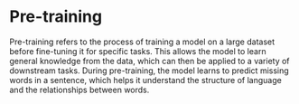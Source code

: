 # Pre-training

Pre-training refers to the process of training a model on a large dataset before fine-tuning it for specific tasks. This allows the model to learn general knowledge from the data, which can then be applied to a variety of downstream tasks. During pre-training, the model learns to predict missing words in a sentence, which helps it understand the structure of language and the relationships between words.